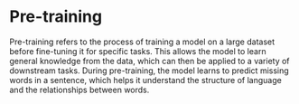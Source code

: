 # Pre-training

Pre-training refers to the process of training a model on a large dataset before fine-tuning it for specific tasks. This allows the model to learn general knowledge from the data, which can then be applied to a variety of downstream tasks. During pre-training, the model learns to predict missing words in a sentence, which helps it understand the structure of language and the relationships between words.